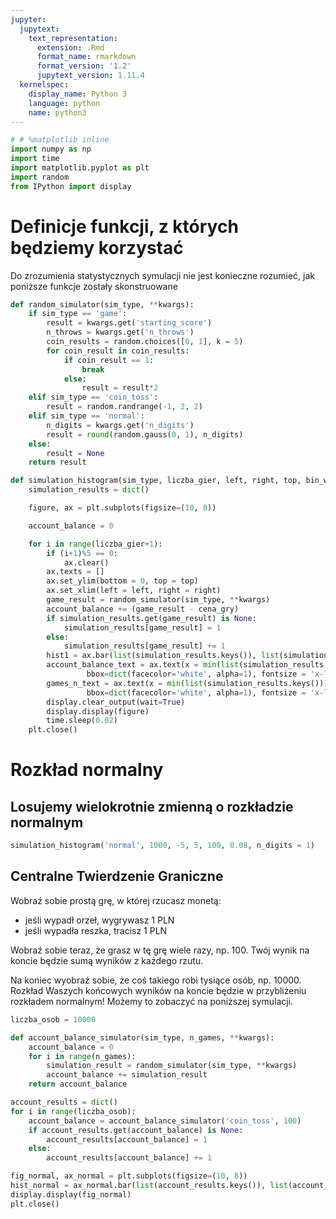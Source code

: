 ```yaml
---
jupyter:
  jupytext:
    text_representation:
      extension: .Rmd
      format_name: rmarkdown
      format_version: '1.2'
      jupytext_version: 1.11.4
  kernelspec:
    display_name: Python 3
    language: python
    name: python3
---
```


```python
# # %matplotlib inline
import numpy as np
import time
import matplotlib.pyplot as plt
import random
from IPython import display
```

# Definicje funkcji, z których będziemy korzystać

Do zrozumienia statystycznych symulacji nie jest konieczne rozumieć, jak poniższe funkcje zostały skonstruowane

```python
def random_simulator(sim_type, **kwargs):
    if sim_type == 'game':
        result = kwargs.get('starting_score')
        n_throws = kwargs.get('n_throws')
        coin_results = random.choices([0, 1], k = 5)
        for coin_result in coin_results:
            if coin_result == 1:
                break
            else:
                result = result*2
    elif sim_type == 'coin_toss':
        result = random.randrange(-1, 2, 2)
    elif sim_type == 'normal':
        n_digits = kwargs.get('n_digits')
        result = round(random.gauss(0, 1), n_digits)
    else:
        result = None
    return result
```

```python
def simulation_histogram(sim_type, liczba_gier, left, right, top, bin_width, **kwargs):
    simulation_results = dict()

    figure, ax = plt.subplots(figsize=(10, 8))

    account_balance = 0

    for i in range(liczba_gier+1):
        if (i+1)%5 == 0:
            ax.clear()
        ax.texts = []
        ax.set_ylim(bottom = 0, top = top)
        ax.set_xlim(left = left, right = right)
        game_result = random_simulator(sim_type, **kwargs)
        account_balance += (game_result - cena_gry)
        if simulation_results.get(game_result) is None:
            simulation_results[game_result] = 1
        else:
            simulation_results[game_result] += 1
        hist1 = ax.bar(list(simulation_results.keys()), list(simulation_results.values()), width=bin_width, edgecolor="white", linewidth=0.7, color = 'blue')
        account_balance_text = ax.text(x = min(list(simulation_results.keys())), y = top*0.95, s = 'Account balance: ' + str(account_balance), 
                 bbox=dict(facecolor='white', alpha=1), fontsize = 'x-large')
        games_n_text = ax.text(x = min(list(simulation_results.keys())), y = top*0.85, s = '# Games: ' + str(i), 
                 bbox=dict(facecolor='white', alpha=1), fontsize = 'x-large')
        display.clear_output(wait=True)
        display.display(figure)
        time.sleep(0.02)
    plt.close()
```

# Rozkład normalny

## Losujemy wielokrotnie zmienną o rozkładzie normalnym

```python
simulation_histogram('normal', 1000, -5, 5, 100, 0.08, n_digits = 1)
```

## Centralne Twierdzenie Graniczne

Wobraź sobie prostą grę, w której rzucasz monetą:

 - jeśli wypadł orzeł, wygrywasz 1 PLN
 - jeśli wypadła reszka, tracisz 1 PLN
 
Wobraź sobie teraz, że grasz w tę grę wiele razy, np. 100. Twój wynik na koncie będzie sumą wyników z każdego rzutu.

Na koniec wyobraź sobie, że coś takiego robi tysiące osób, np. 10000. Rozkład Waszych końcowych wyników na koncie będzie w przybliżeniu rozkładem normalnym! Możemy to zobaczyć na poniższej symulacji. 

```python
liczba_osob = 10000
```

```python
def account_balance_simulator(sim_type, n_games, **kwargs):
    account_balance = 0
    for i in range(n_games):
        simulation_result = random_simulator(sim_type, **kwargs)
        account_balance += simulation_result
    return account_balance
```

```python
account_results = dict()
for i in range(liczba_osob):
    account_balance = account_balance_simulator('coin_toss', 100)
    if account_results.get(account_balance) is None:
        account_results[account_balance] = 1
    else:
        account_results[account_balance] += 1
```

```python
fig_normal, ax_normal = plt.subplots(figsize=(10, 8))
hist_normal = ax_normal.bar(list(account_results.keys()), list(account_results.values()), width=1, edgecolor="blue", linewidth=0.7, color = 'blue')
display.display(fig_normal)
plt.close()
```

```python

```
